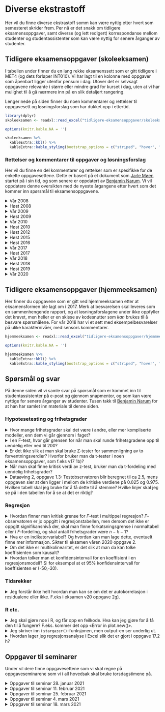 
# Diverse ekstrastoff

Her vil du finne diverse ekstrastoff somm kan være nyttig etter hvert som semesteret skrider frem. Per nå er det snakk om tidligere eksamensoppgaver, samt diverse (og lett redigert) korrespondanse mellom studenter og studentassistenter som kan være nyttig for senere årganger av studenter.

## Tidligere eksamensoppgaver (skoleeksamen) {#skoleeksamen}

I tabellen under finner du en lang rekke eksamenssett som er gitt tidligere i MET4 (og dets forløper INT010). Vi har lagt til en kolonne med oppgaver som åpenbart ligger utenfor pensum i dag. Utover det er selvsagt oppgavene relevante i større eller mindre grad for kurset i dag, uten at vi har mulighet til å gå nærmere inn på en slik detaljert rangering.

Lenger nede på siden finner du noen kommentarer og rettelser til oppgavesett og løsningsforslag som har dukket opp i ettertid.

```r
library(dplyr)
skoleeksamen <- readxl::read_excel("tidligere-eksamensoppgaver/skoleeksamen.xlsx")

options(knitr.kable.NA = '')

skoleeksamen %>% 
  kableExtra::kbl() %>% 
  kableExtra::kable_styling(bootstrap_options = c("striped", "hover", "condensed"))
```

### Rettelser og kommentarer til oppgaver og løsningsforslag {-}

Her vil du finne en del kommentarer og rettelser som er spesifikke for de enkelte oppgavesettene. Dette er basert på et dokument som [Jarle Møen](https://www.nhh.no/en/employees/faculty/jarle-moen/) startet på i sin tid, og som senere er oppdatert av [Benjamin Narum](https://www.nhh.no/en/employees/faculty/benjamin-narum/). Vi vil oppdatere denne oversikten med de nyeste årgangene etter hvert som det kommer inn spørsmål til eksamensoppgavene.

<details><summary>Vår 2008</summary>

**Spørsmål 1d:** *Vi skal regne ut forventet nytte. Hvorfor får vi $EX^2 =  20( var + \mu^2 )$?* 

Det er tatt utgangspunkt i den første regneregelen for varians i forelesningsnotatene. $Var(X)=E(X^2)-(E(X))^2$. Derav $E(X^2)=Var(X) +(E(X))^2$

**Spørsmål 2a:** *Jeg lurer jeg på hvordan man kommer frem til $S^2$*?

Du regner ut variansen til de to observasjonsseriene som er gitt i oppgaven (evt. standardavviket slik det er oppgitt i løsningsforslaget). Det kan du gjøre på en lommeregner, eller du kan bruke den informasjonen som er oppgitt. For den første serien er $S^2=1,835/7$ hvor 7 er $n-1$ med $n=8$ observasjoner.

**Spørsmål 2b:** *Jeg lurer på hvorfor en skal bruke ensidig test der. Har du tid til å forklare meg det, for jeg ser ikke helt hvorfor det skal være ensidig. Kan det ikke være tosidig også?*

Jeg ser ingen dypere mening i dette. Oppgavegiver ber om ensidig test i b/c og tosidig i d - og i løsningsforslaget kommenterer vedkommende at man burde brukt ensidig test også i d for å sammenligne resultatet av testene. Pussig. Dersom jeg skal resonnerer utenfor oppgaven antar jeg at argumentet for ensidig test er at dersom sølvinnholdet endrer seg, knytter det seg til at de som lager penger har et incentiv til å begynne jukse med sølvinnholdet, mens det er vanskelig å se for seg hvorfor noen skulle øke sølvinnholdet i samme mynttype over tid. Dermed er man a priori villig til å se bort fra at sant sølvinnhold øker.

**Spørsmål 3b:** *I oppgaven får vi oppgitt at det er 39 observasjoner. I oppgave b skal vi finne konfidensintervall. Hvorfor bruker vi 36 som frihetsgrader når det står at det er n-2? Og hvilken formel brukes for å komme fram til 0,083?*

*(n-2)* har du nok fra plansjene om enkel regresjon dvs konstantledd pluss én variabel. Her blir det *n-3* (konstantledd pluss to forklaringsvariabler, *n-k-1*). *0,083* er oppgitt i regresjonsutskriften som standardavviket til koeffisienten.

**Oppgave 3c:** *Skal man ikke her på $F$-testen bruke $(F, \alpha, k-1,n-k)$? Er ikke $k$ her 2? (arbeidskraft og kapital) og $n$ fortsatt 36? Fasiten sier frihetsgradene er 2 og 36.*

$F$-testen er $(F, \alpha, k,n-k-1)$ dersom $k$ er antall forklaringsvariabler i tillegg til konstantleddet (slik det er i bokas og min notasjon). $n$ er 39.

**Oppgave 3i** *Det spørres om hvordan man kan teste en hypotese om konstant skalautbytte! Jeg finner ikke ut av hvordan man gjør det! Kan du hjelpe meg med det?*

Jeg tror ikke dette er et spørsmål jeg ville gitt i denne formen. Våren 2008 lå kurset i siste semester. Da kunne vi forutsette at studentene skulle vite at konstant skalautbytte med denne funksjonsformen innebærer at summen av koeffisientene er én (Det ligger også inne som et punkt i plansjene mine om multikolinearitet, tror jeg). Da vi gjennomgikk $F$-testen for regresjon (test for om alle koeffisientene er null samtidig) nevnte jeg muntlig at $F$-testen også kan brukes på mindre grupper av koeffisienter. Man kan altså teste uttrykk av typen $\alpha+\beta=1$. Det som kommer i klammeparentes i løsningsforslaget har dere ingen forutsetning for å forstå siden heller ikke boken har med noe om dette. Kanskje ble det sagt noe om det på forelesningene det semesteret, eller kanskje oppgavegiveren har tatt det med i løsningsforslaget for spesielt interesserte...
 
</details>

<details><summary>Høst 2008</summary>

**Oppgave 1d:** *Med 0.05,3,144 (5 %, 3 og 144 frihetsgrader) burde grensen vært på 2.67, men i fasiten står det 2.60.*

Enig. Det må være trykkfeil i løsningsforslaget.

**Oppgave 2d:** *Når man skal lage et konfidensintervall for koeffisienten til en av de uavhengige variablene i en multippel regresjon, hva er da riktig antall frihetsgrader for t-verdien? I H09 oppgave 2g benyttes $(n-k-1)$ mens i H08 oppgave 2d benyttes $(n-2)$.*

Det er $n-k-1$ som er riktig frihetsgradstall, så løsningsforslaget høst 2008 må være feil.

**Oppgave 3c:** *I Tabellen for kjikvadrattesten er $(f_i-e_i)^2 /e_i$ oppgitt å være 0,04 og 0,05 i hhv. 1. og 2. rekke. Deler man 1/228 og 1/212 får man hhv. ca 0,004 og 0,005. Dette slår dog ikke ut på konklusjon til testen.*

Du har rett.

</details>

<details><summary>Vår 2009</summary>

**Oppgave 2c:** *Jeg lurer på hvorfor fasiten sier at frihetsgradene til $F$-testen er $F_{\alpha, k-1,n-1}$? Jeg trodde frihetsgradene ved denne testen var $F_{\alpha, k, n-k-1}?*

Det ser for meg ut som om løsningsforslaget er riktig, og at du blander sammen denne F-testen med formelen for den nært beslektede F-testen knyttet til multippel regresjon.

</details>

<details><summary>Høst 2009</summary>

**Oppgave 1a:** *”Population” brukes veldig fritt i boken, og kan, som jeg har forstått oversettes til både gruppe og populasjon. Eksempelvis i denne oppgaven med ”normalfordelte populasjoner”. Dette sjekkes jo vha dataene (fra utvalget?). Er det da snakk om hele populasjonen eller utvalget?*

Populasjonene i den virkelige verden kan vi aldri observere, men det er de som har en fordeling. Så observerer vi utvalget som er trukket fra populasjonen til å teste hypoteser om populasjonen, for eksempel en hypotese om at populasjonen er normalfordelt. Du har sikkert rett i at vi noen ganger snakker om grupper for det som er en populasjon.

**Oppgave 2c:** *Vi skal drøfte et residualplott. I fasiten her står det at histogram og normalscore antyder at residualene ikke er normalfordelt? Vi har da godkjent mye dårligere figurer tidligere, med ca. likt antall observasjoner? I samme eksamenssett oppgave1 b) skal vi teste for lik varians. her er n1=14 og n2=9. videre skal v1=n1-1=14-1=13 og v2=n2-2=9-2=7 (jf. formel s. 442 i pensumboken) fasiten her sier derimot at v2=8?*

For å ta det siste først. Det er trykkfeil i boken på side 442. Når det gjelder residualplottet er jeg enig med deg. Man kunne like gjerne skrevet at det ikke er tydelig avvik fra normalitet.

**Oppgave 2g:** *I kompendiet står det at man bruker $k$ fra $t$-tabell med $n-2$ frihetsgrader, i fasiten her ser det ut til at de har brukt $n-k-1$?*

Også i forelesningsnotatene står det *n-k-1* under multippel regresjon (plansje 269).
</details>

<details><summary>Vår 2010</summary>

**Oppgave 3d:** *Hvorfor blir det 12  F(12) - 10F(11)-(12-10) når $q=15$ og $\mu=10$?*

Dette ser merkelig ut for meg også (Han som har laget oppgaven har sluttet.) Antar det skulle vært 15 og 14.

</details>

<details><summary>Høst 2010</summary>

**Oppgave 1a:** *I høsteksamen i 2010 oppgave 1a) har de brukt antall frihetsgrader lik 31. Jeg lurte på hvorfor det ikke blir 34, altså n-2? Hvordan vet vi når frihetsgrader er $n - k - 1$, og når det er $n - 2$?*

For lineær regresjon er antall frihetsgrader lik $n$ minus antall parametre du har estimert i analysen din. I enkel regresjon antar vi formen på uttrykket $Y = \beta_1 X + \beta_0$ og må estimere $\beta_1$ og $\beta_0$, altså 2 parametre. Derfor blir regelen $n - 2$. I Multippel regresjon antar vi f.eks. en form på uttrykket $Y = \beta_2 X_2 + \beta_1 X_1 + \beta_0$ og må estimere $\beta_2$, $\beta_1$ og $\beta_0$, altså 3 stk. I regelen $n - k - 1$ er $k$ antall variable vi estimerer en koeffisient for ($k = 2$) og den siste "1" er for $\beta_0$. I eksempelet mitt blir det da $n - 3$. I eksamensoppgaven blir det $n - 5$.

**Oppgave 1b:** *Har du mulighet til å sende meg utdypende forklaring på Eksamen H10 oppgave 1 b?*

Her er det det er feil i løsningsforslaget. Jeg tror oppgavegiver endret modellen etter at førsteutkastet til løsningsforslaget var klar, og så har løsningsforslaget ikke blitt oppdatert tilsvarende. Rett svar skal være $-0,160 \pm 2,042*0,034$.

**Oppgave 1d:** *Hvordan er fremgangsmåten for å forstå at dette er en loglog-modell, og ikke en log-lin eller lin-log? Fasiten slår fast at det er en loglog, men forstår ikke helt hvordan man går frem.*

Modellen er loglog mellom pris (PG) og inntekt (I) fordi regresjonen er gjort med hensyn på logaritmen av disse to. I fasit tenker de nok at de isolerer de to variablene for å tolke dem for seg først. Vi har jo egentlig år lineært og kvadrert i modellen også. Kanskje man skal kalle hele modellen en log-log-lin-sq modell (ikke gjør det). Poenget er at loglog-forhold har tolkningen om at prosentvis økning i den ene svarer til prosentvis økning av den andre, som gjør seg fint i en diskusjon der man skal tolke en modell.

</details>

<details><summary>Høst 2012</summary>

**Oppgave 1a:** *I løsningsforslaget er Analyse 2 omtalt som «enveis faktoranalyse». Er dette riktig?*

Nei, det er en trykkfeil. Det skulle stått «enveis variansanalyse». Faktoranalyse er en helt annen metode som ligger utenfor pensum, men som noen ganger foreleses i forbindelse med hjemmeeksamen.

**Oppgave 1d:** *Hvor en skal regne ut en kritisk grense for $F$ på 5% sign.nivå for v1= 175 og v2= 569. Hvorfor er det brukt en ensidig test her? (gir verdi 1,18) Er det ikke mer naturlig å bruke en tosidig her? En annen ting, er det nok å se på p-verdi eller må man regne ut en kritisk grense?*

Enig med deg. Det er ikke noe holdepunkt for å bruke ensidig test her. Jeg har ment å bruke tosidig test, men brukt feil tabell – 0.05 i stedet for 0.025. Korrekt kritisk grense skulle dermed være 1,22. Det er ingen grunn til å regne ut kritisk grense hvis det er gitt en programutskrift med p-verdi

</details>

<details><summary>Høst 2015</summary>

**Oppgave 1b:** *I H15-eksamen b) bruker vi en ensidig t-test for å se om koeffisienten er 0 eller negativ. Jeg lurer på hvordan fasiten kom fram til antall frihetsgrader. Antall observasjoner er 898. Er det sånn at antall frihetsgrader er 893 fordi vi har et konstantledd og 4 frihetsgrader? Dersom det hadde vært en tosidig test, hadde vi fått samme antall frihetsgrader?*

Det stemmer at man trekker fra antall estimerte parametre. Tosidig vs ensidig påvirker ikke antall frihetsgrader, men påvirker signifikansnivået du bruker.

**Oppgave 1b:** *Vi gjennomføre en t-test for koeffisienten i en regresjonsmodell. Hvorfor finner vi her testobservatoren ved å ta koeffisienten delt på standardavvik? Er dette en formel, eller kan du forklare nærmere intuisjonen bak dette?*

Se kapittel 16-4d og 17-2h i boken for formelene. Altså, $t = \frac{\widehat \beta - \beta}{s_{b}}$ hvor $s_{b} = \frac{s_{\epsilon}}{\sqrt{(n-1) s_x^2}}$ er standardavviket til regresjonskoeffisienten.

Dette minner om å sammenligne avvik i forventningen på en normalfordeling, ved å dele på standardavviket til estimatoren $\widehat \mu = \overline X$, som er $s/\sqrt{n}$.

**Oppgave 1b og 1c:** *I b) bruker man t-test for to utvalg, mens i c) bruker man t-test for matchede par. Kommer det av at i b) har man to utvalg, mens i c) tester man forventet poengsum i samme utvalg, men med ulike sensorer? Jeg vet ikke om jeg helt har skjønt når man skal bruke t-test for matchede par.*

Matchede par vil jo gi større presisjon til å vurdere om de to sensorene retter forskjellig. Vi kan bruke matchede par fordi de to sensorene har rettet nøyaktig de samme eksamensoppgavene. Altså har vi fjernet kilden til variasjon som ellers kommer av at ulike studenter scorer ulikt på prøven.

I b) skal vi jo teste om den samme sensoren retter likt, men vi vet jo ikke om de to gruppene av studenter (som altså ikke er de samme, hver student har bare tatt eksamen en gang) egentlig burde gjøre det like godt på eksamen. Dermed er det to utvalg. Du kan se video om matchede par om dette.

Man bruker T-test fordi standardavviket også må estimeres i analysen, det har ikke så mye med matchede par i seg selv å gjøre.

**Oppgave 1e:** *I oppgave e) blir vi bedt om å bruke modell 2 hvor vi har 3 koeffisienter og 1 konstantledd. hvorfor er antall frihetsgrader fortsatt 893 og ikke 894 (da vi har en mindre koeffisient i modell 2 sammenlignet med modell 5)? Men i oppgave e) bruker man tosidig test, men er usikker på om det har noe å si for antall frihetsgrader.*

Det har nok gått litt fort i fasit på oppgave e), det skal være 894 frihetsgrader, men fordi antallet er veldig stort (over 200) har det heller ikke noe å si. 

</details>

<details><summary>Høst 2016</summary>

**Oppgave 1h:** *I oppgave 1 h, eksamen høst 2016 bes det om å regne ut "... variansen til andelen klager (av kandidatene som møtte) våren 2014 og våren 2015." I løsningsforslaget bruker man imidlertid  data oppgitt for vår 2013 og 2014 til å regne variansen til andelen klager for henholdsvis våren 2014 og 2015. Hvorfor skal man her bruke fjoråret til å regne ut variansen til andel klager for gjeldende år?*

De har bommet med året.

</details>

<details><summary>Vår 2017</summary>

**Oppgave 2c:** *Eksamen V17, oppgave 2c): Man blir bedt om å regne ut om koeffisienten er signifikant, hvorfor er frihetsgraden 282 ($v = n - k - 1$) og ikke 286 ($n-2$)?*

Den generelle regelen for lineær regresjon er at man trekker fra antall frihetsgrader som svarer til antall parametre man har estimert først, som så brukes i beregningen av standardavviket. I oppgave 2c på analyse (1) er det brukt 6 estimerte parametre (5 koeffisienter og ett konstantledd) dermed blir det $n - 5 - 1$. I sliden du viser er det en koeffisient og ett konstantledd, dermed $n - 2$.

</details>

<details><summary>Høst 2017</summary>

**Oppgave 1b:** *"Viser resultatet av testen at studentene i gruppe A kanskje har plagiert?". F-testen vil jo kun teste om variansene er den samme for gruppe A og gruppe B, eller ulik? Hvordan kan vi svare på dette spørsmålet ved hjelp av en F-test? I fasiten står det at studentene i gruppe A har kanskje plagiert. Er dette fordi variansen i gruppe A er minst, dermed har de mer like respons, noe som kan indikere plagiat?*

Ja, oppgave a og b henger tett sammen. Det stemmer at F-testen bare kan si om de er ulik. Man må tolke hva ulike standardavvik må bety utfra konteksten av "eksperimentet" for å komme frem til at det er juks på gang. Det stemmer som du sier at lavt standardavvik betyr plagiat. Poenget her er at gruppe B skal være representativt for studenter generelt, så ettersom standardavviket er signifikant forskjellig fra det det skulle vært (statistisk lik gruppe B) er det noe som foregår.

</details>

<details><summary>Vår 2018</summary>

**Oppgave 1b:** *I fasiten står det at man også kan bruke T-test for å sammenligne forventningsverdiene i de to datasettene, er det fordi n er stor og dermed vil normal og t-fordeling være omtrent det lik?*

Vi kan gjøre to forskjellige argumenter når $n$ er stor i dette tilfellet:

- Når $n$ er stor er det ikke så farlig med normalitetsantakelsen for observasjonene, siden sentralgrenseteoremet sørger for at testobservatoren er tilnærmet normalfordelt uansett, og da kan vi bruke Z-test eller t-test avhengig av om vi kjenner det/de sanne standardavviket/standardavvikene eller ikke.
- I tillegg ser vi at når $n$ blir stor så er de kritiske verdiene for hypotesetesten nesten like. Det følger av at vi da kan estimere standardavviket mer presist, så de empiriske standandardavvikene $s$ (eventuelt ($s_1$ og $s_2$) er nærme de sanne verdiene $\sigma$ (eventuelt $\sigma_1$ og $\sigma_2$).
</details>

<details><summary>Høst 2018</summary>

**Oppgave 1c:** *I oppgaven skal man se hvorvidt "... the trimmed mean of the offers is smaller in 2008 than in 2006." De setter opp H0 = Mean(Libor2006) = Mean(Libor2008), men så setter de opp H1 : Mean(Libor2006) < Mean(Libor2008). Burde det ikke være omvendt her ettersom vi skal se om gjennomsnittet er lavere i 2008 enn i 2006? altså at H1: Mean(Libor2006) > Mean(Libor2008). Videre konkluderer man med at "The test indicates that the Libor in 2006 is lower than the Libor in 2008". Men i summary tabellen får man oppgitt at gjennomsnittlig libor i 2006 = 3.09 og 2.00 i 2008. Hvordan kan det ha seg da at man konkluderer med at libor er lavere i 2006 enn i 2008?*

De har snudd ulikheten. Det er feil i fasiten og det skal egentlig være Mean(Libor2006) > Mean(Libor2008). I konklusjonen skal det følgelig konkluderes med at Libor i 2006 er større enn i 2018.

</details>

<details><summary>Høst 2019</summary>

**Oppgave 1a:** *Oppgaven spør om hvilke tester man kan utføre for å finne ut hvilket land som har den signifikant største andelen kjempelykkelige land. Er det ikke z-test man da bruker? Videre blir vi bedt om å gi et datatransformasjon for Norge, hva mener de med dette? Hvorfor har fasiten kun brukt det som står under brøkstreken i testobservatoren?*

Det stemmer at de bruker en z-test i fasit, men det er også mulig å bruke en chi-squared goodness-of-fit test. Poenget her er at man skal finne ut hvem som er mest lykkelig i forhold til hverandre og dermed må man teste to og to land mot hverandre ved bruk av flere z-tester. Tanken med "transformasjonen" er at man tar tallene fra tabellen og beregner noe man enkelt kan sammenligne to og to land basert på, det blir da estimatet av "sannsynlighet for kjempelykkelig" med et empiriske standardavvik. Det empiriske standardavviket er da det som står i telleren for testobservatoren (se kap 12-3c i boken). Siden testen i teorien må gjennomføres 3 ganger er det bedre å regne p og empirisk standardavvik for så å sette disse tallene inn i uttrykket for testobservatoren etterpå.


**Oppgave 1b:** *Etter at $z = 5.33$ er regnet ut dukker det opp en $z = 0.11$ under. Hvor kommer denne fra og hva forklarer den? Den blir ikke kommentert videre.*

I oppgave B har de først regnet ut z dersom man antar pooled standardavvik, deretter har de beregnet z med hvert sitt standardavvik og testet om disse to z-verdiene er ulike. Det er en litt knotete måte å gjøre det på. De kunne bare brukt den sistnevnte z og testet den ulik null heller enn lik førstnevnte z. Konklusjonen blir den samme. Se side 482, Case 2. I eksemplene i boken beregner de ikke D først slik de har gjort i fasit, men sier at den er kjent.

**Oppgave 1j:** *Vi blir bedt om å skissere regresjonslinjen for råalders samlede påvirkning på lykkenivået. Jeg forstod fasiten, men dersom oppgaven hadde bedt om å skissere regresjonslijen for rettferdighet samlede påvirkning på rettferdighet, hadde linjen bare vært lineær med en stigningstall på 0.03? Måtte vi gjøre alle de beregningene igjen siden variabelen var logaritmen til alder?*

Det stemmer. Rettferdighet-til-lykke-forholdet er linært, så det hadde bare blitt en linje. Her spørres det om en skisse nettopp fordi forholdet skal være ikke-lineært, så du ville nok ikke fått samme spørsmål for "rettferdighet" med mindre begge skulle inn i figuren samtidig som sammenligning. Beregningene var for å støtte at plottet ble riktig. I det lineære tilfellet kunne du jo bare ha funnet to punkter og dratt en linje imellom, det går jo ikke i det ikke-lineære tilfellet.

</details>

<details><summary>Vår 2020</summary>
**Oppgave 3c:** *Jeg er litt usikker ifm oppgave c) hvor vi blir spurt om redisualserien er stasjonær. Jeg forstår resonnementet i fasiten, men er litt usikker når det kommer til denne figuren. Her ser det jo ut til at variansen øker med tiden? Et av forutsetningene for stasjonær tidsrekke er jo at variansen skal være konstant og uavhengig av t? Hvordan ser vi forresten om forventningen er konstant eller ikke?*

Visuell inspeksjon kan gi deg en del innsikt, men noen ganger kan det være vanskelig å konkludere eksakt kun fra figuren. Om det er tvil må man støtte seg videre på beregninger.

For residualserien er den litt kort til å konkludere bare fra plottet om variansen øker eller ikke. De laveste residualverdiene (på bunnen av plottet) ser ikke ut til å endre seg slik som det kanskje kan se ut for de høyeste (på toppen av plottet). Om du hadde plottet denne over lenger tid ville du kanskje ikke lenger tenkt at variansen endrer seg.

Forventningen er konstant, og lik 0, om det er ca like mange punkter over som under 0-linjen over tid. Det ser ut til å være tilfelle her.
</details>

## Tidligere eksamensoppgaver (hjemmeeksamen)

Her finner du oppgavene som er gitt ved hjemmeeksamen etter at eksamensformen ble lagt om i 2017. Merk at besvarelsen skal leveres som en sammenhengende rapport, og at løsningsforslagene under ikke oppfyller det kravet, men heller er en skisse av kodesnutter som *kan* brukes til å besvare spørsmålene. For vår 2018 har vi et sett med eksempelbesvarelser på ulike karakternivåer, med sensors kommentarer.

```r
hjemmeeksamen <- readxl::read_excel("tidligere-eksamensoppgaver/hjemmeeksamen.xlsx")

options(knitr.kable.NA = '')

hjemmeeksamen %>% 
  kableExtra::kbl() %>% 
  kableExtra::kable_styling(bootstrap_options = c("striped", "hover", "condensed"))
```

## Spørsmål og svar

På denne siden vil vi samle  svar på spørsmål som er kommet inn til studentassistenter på e-post og gjennom snapmentor, og som kan være nyttige for senere årganger av studenter. Tusen takk til [Benjamin Narum](https://www.nhh.no/en/employees/faculty/benjamin-narum/) for at han har samlet inn materiale til denne siden.

### Hypotesetesting og frihetsgrader

<details><summary>Hvor mange frihetsgrader skal det være i andre, eller mer kompliserte modeller, enn dem vi går gjennom i faget?</summary>

Det finnes en rekke forskjellige typer statistiske tester som har ulike formål. En tommelfingerregel som ofte fungerer i statistisk inferens (som for eksempel i en test for om en estimert parameter er signifikant forskjellig fra null) er:

Antall frihetsgrader = Antall observasjoner - Antall parametre som er estimert i modellen. 

I multippel regresjon estimerer vi $k+1$ regresjonskoeffisienter, ergo blir antall frihetsgrader i testene $n-(k+1) = n - k - 1$. Begrepet "frihetsgrader" har lange historiske røtter og spiller på denne type intuisjon (observasjonene gir oss frihet til å finne ut av ting med en viss presisjon, og denne friheten "bruker vi opp" når vi estimerer ukjente parametre), men det er ikke et idiotsikkert system. Det at testobservatoren i en ett-utvalgs $t$-test med ukjent varians er $t$-fordelt med $n-1$ frihetsgrader ($n$ observasjoner minus en estimert parameter $s^2 \approx \sigma^2$) er et presist matematisk resultat som bevises på vanlig måte ved hjelp av antakelsene i testen (dvs nullhypotesen om at observasjonene er trukket fra den samme normalfordelingen).
</details>

<details><summary>I en F-test, hvor går grensen for når man skal runde frihetsgradene opp til uendelig eller ned til 200?
</summary>

Om du kommer i en situasjon der det er tvil ville jeg brukt en funksjon i R til å få den eksakt. Ellers kan du vurdere det utfra differansen for verdien av testobservatoren for lavere frihetsgrader. For eksempel: Om du har 250 frihetsgrader vil forskjellen i testobservatoren mellom 150 og 200 frihetsgrader være høyere enn den mellom 200 og 250 frihetsgrader. Så lenge du ser at konklusjonen for oppgaven blir den samme spiller det ingen rolle.
</details>

<details><summary>Er det ikke slik at man skal bruke Z-tester for sammenligning av to forventningsverdier? Hvorfor bruker man da t-tester i noen eksamensoppgaver, som f.eks v17 1b)?</summary>

Z-test brukes når man vet det eksakte standardavviket. I dette eksempelet setter vi det empiriske standardavviket i nevneren av testobservatoren, og da kan man bevise matematisk at den ikke lenger er standard normalfordelt, men heller t-fordelt med n-1 frihetsgrader.

Dersom antall observasjoner er stort er vårt estimat av populasjonens standardavvik så presist at det ikke utgjør noen forskjell, noe vi ser fra t-tabellen for stor n, som gir tilnærmet samme kritiske verdi som den tilsvarende verdien i Z-tabellen.

Sagt med andre ord: Når n blir stor er t-fordelingen med n frihetsgrader tilnærmet lik normalfordelingen. Dette er en eksakt grenseverdi når $n \to \infty$.
</details>

<details><summary>Når man skal finne kritisk verdi av z-test, bruker man da t-fordeling med uendelig frihetsgrader?</summary>

Det blir det samme, ja. Det er også gitt i Tabell 3 i boken, men da er verdien av z-observatoren gitt langs aksene (første desimal langs radene og andre desimal langs kolonnene) med sannsynligheten gitt i midten.
</details>

<details><summary>Dataøving 2, oppgave 1.3: Testobservatoren blir beregnet til ca 2.5, mens oppgaven sier at den ligger i mellom de kritiske verdiene på 0.025 og 0.975. Hvilken tabell skal jeg bruke for å få dette til å stemme? Hvilke linjer skal jeg se på i den tabellen for å se at det er riktig?</summary>

Tabell 5 "Critical values of the chi^2 distribution" gir deg riktige verdier. Du kan også bruke R-funksjonen qchisq(0.025, df = n - 1) til å få samme tall. Det er 25 observasjoner og du har benyttet et estimat av forventningsverdien til å beregne det empiriske standardavviket. Da er det 25 - 1 = 24 frihetsgrader, så da må du se på linjen hvor "Degrees of Freedom" er 24. Kolonnene er $\chi_{0.025}$ og $\chi_{0.975}$, så skal du finne 12.4 og 39.4.

</details>

### Regresjon

<details><summary> Hvordan finner man kritisk grense for $F$-test i multippel regresjon? $F$-observatoren er jo oppgitt i regresjonstabellen, men dersom det ikke er oppgitt signifikansnivå der, skal man finne forkatsningsgrense i normaltabell eller i $F$-fordeling, og skal antall frihetsgrader være $n-k-1$?  </summary>

F-observatoren har to tall for frihetsgrader. For multippel regresjon tester den nullhypotesen om at alle koeffisientene er null **samtidig**. Den første frihetsgraden kommer av modellen og er lik antall koeffisienter, den andre kommer av frihetsgradene i datasettet som er $n - k - 1$. Tabell 6 i boken viser kritisk grense for ulike signifikansnivå og kombinasjoner av de to frihetsgradene. Stargazer oppgir `df=x;y`, der `x` er første frihetsgrad og `y` er andre frihetsgrad.

</details>

<details><summary> Hva er en indikatorvariabel? Og hvordan kan man lage dette, eventuelt finne mer informasjon. Sikter til eksamen våren 2020 oppgave 2. </summary>

Indikatorvariabler er et annet ord for dummyvariabler, og tar verdien 0 eller 1. Det kan gjerne brukes til å gjøre statistisk analyse når noe enten er sant eller ikke-sant. I oppgaven på eksamen bruker de jo det til å si om NO2 oversteg faregrensen. Da bruker man gjerne en indikator fordi du har informasjon om hva som er farlig og ikke, altså bryr vi oss ikke så mye om akkurat hva nivået er, bare vi det om det er farlig eller ikke (i akkurat denne analysen i hvert fall). Indikatorvariabler er også interessante som verktøy for å danne "kategorier" i dataene.

Du kan se her eller google litt om du er interessert: https://en.wikipedia.org/wiki/Dummy_variable_(statistics) 
</details>

<details><summary> Om det ikke er multikolinearitet, er det slik at man da kan tolke koeffisienten som kausalt?  </summary>

Nei, ikke nødvendigvis.

</details>

<details><summary> Hvordan tolker man et konfidensintervall for en koeffisient i en regresjonsmodell? Si for eksempel at et 95% konfidensintervall for koeffisienten er (-50,-30).
 </summary>

På samme måte som andre konfidensintervaller for ukjente, men estimerte paramtetre: Dersom modellen er riktig (det vil si at det eksisterer en *sann* regresjonskoeffisient $\beta$), og dersom vi hadde hatt mulighet til å trekke flere datasett av samme størrelse som det vi har, så ville 95% av konfidensintervallene inneholdt den sanne regresjonskoeffisienten. 
</details>

### Tidsrekker

<details><summary> Jeg forstår ikke helt hvordan man kan se om det er autokorrelasjon i residualene eller ikke. F.eks i eksamen v20 oppgave 2g). </summary>

På oppgave 2g er det nok vanskelig å se at det er autokorrelasjon rett fra residualene, men du kan set det på ACF plottet. Der er det signifikante (barer over den blå linjen) autokorrelasjoner for flere "lag" større enn 0. Se video om autokorrelasjon for en forklaring. 
</details>

### R etc.

<details><summary>  Jeg skal gjøre noe i R, og får opp en feilkode. Hva kan jeg gjøre for å få den til å fungere? F.eks. kommer det opp «Error in plot.new()».  </summary>

Koding kan ofte føre til mange forskjellige type feil og det kan være vanskelig å vite alltid hva som er galt. For denne type feil er Google din venn. Søk på feilkoden, i dette tilfellet "plot.new() figure margins too large", så kommer det som regel opp en tråd men noen som opplever noe lignende og en løsning.

Et annet tips er å kommentere ut deler av koden og se om du får deler av den til å fungere. Da kan du isolere hva som forårsaker problemet og prøve å Google kun for det, da kommer det oftere opp gode svar. 
</details>

<details><summary>  Jeg skriver inn i `stargazer()`-funksjonen, men output-en ser underlig ut. </summary>
Du må bruke tillegsargumentet: `type = "text"`.
</details>

<details><summary>  Hvordan lager jeg regresjonsanalyse i Excel slik det er gjort i oppgave 17.2 h? 
 </summary>
Selve regresjonsanalysen gjøres i Excel under: Data > Data Analysis > Regression. Velg ut rutene for X (begge kolonner) og Y og trykk ok. Om "Data Analysis" ikke ligger der må du aktivere "Analysis ToolPak in Excel", google det så finner du ut av det.
</details>

## Oppgaver til seminarer {#seminar}

Under vil dere finne oppgavesettene som vi skal regne på oppgaveseminarene som vi i all hovedsak skal bruke torsdagstimene på. 

<details><summary> Oppgaver til seminar 28. januar 2021 </summary>

1. **(V20, OPPG 1)** Grafen ble publisert av klima- og miljøminister Ola Elvestuen fra Venstre på Twitter 1. november 2019 (men senere tatt bort), og viser norske CO$_2$-utslipp (i 1000 tonn CO$_2$-ekvivalenter) som funksjon av tid. Venstre gikk inn i regjering sammen med Høyre og Fremskrittspartiet i januar 2018. Denne figuren ble kritisert for å være *misvisende*. På hvilken måte er den det, og hvordan ville du forandret den for at den skulle være mindre misvisende?

```r
knitr::include_graphics("bilder/venstre.PNG")
```

2. **(V20, OPPG 1)** Figuren under ble publisert av Høyre på Facebook 1. november 2019, og viser norske CO$_2$-utslipp (i 1000 tonn CO$_2$-ekvivalenter) som funksjon av tid. Denne figuren ble *også* kritisert for å være misvisende. På hvilken måte er den det, og hvordan ville du forandret den for at den skulle blitt mindre misvisende?

```r
knitr::include_graphics("bilder/hoyre.jpg")
```

3. **(V19, OPPG 3)** I figuren under ser vi en graf over den norske styringsrenten siden 2013 og anslag over hvilken bane renten skal følge de neste tre årene med fire usikkerhetsintervaller. Bruk figuren til å anslå sannsynligheten for negativ styringsrente ved utgangen av 2022.

```r
knitr::include_graphics("bilder/rente.jpg")
```

4. Florida innførte i 2005 en såkalt "Stand Your Ground"-lov, som i større grad tillater folk å bruke dødelig makt i selvforsvar. Grafen under, som viser utviklingen av dødsoffer i skyteepisoder i Florida, illustrerte mange nyhetsreportasjer etter et [drap i 2012](https://en.wikipedia.org/wiki/Shooting_of_Trayvon_Martin), men fikk skarp kritikk i ettertid. Hvorfor det tror du?

```r
knitr::include_graphics("bilder/gun.PNG")
```

5. **(H13, OPPG 1)** 
    a. Gjør oppgave 1a og 1b på dette oppgavesettet.
    b. Kan du foreslå en *grafisk* fremstilling som kan vise eventuelle forskjeller i responstid før og etter omleggingen?
    
6. La oss anta at 50 avgangsstudenter som gikk ut av NHHs masterprogram i fjor svarte på et spørreskjema hvor mye de har i startlønn i sin første jobb. Gjennomsnittslønnen var 450.000, med et standardavvik på 120.000. Anta videre at lønnsfordeningen for årets studenter er den samme (og se bort fra inflasjon). 
    a. Estimer sannsynligheten for at gjennomsnittlig startlønn for 50 responenter i år vil være større enn 450.000.
    b. Estimer sannsynligheten for at gjennomsnittlig startlønn for 50 responenter i år vil være større enn 500.000.
    
7. La $X$ være en stokastisk variabel med forventningsverdi lik 5 og varians lik 2. Definer to nye stokastiske variabler $Y = 2X-1$ og $Z = X^2 + Y$. Regn ut:
    a. E$(Y)$ og Var$(Y)$.
    b. E$(Z)$ og Var$(Z)$.
    
8. La $X$ være en standard normalfordelt variabel. Du får oppgitt at det medfører at E$(X^3) = 0$. La $Y = X^2$.
    a. Vis at korrelasjonen mellom $X$ og $Y$ er lik null.
    b. Er $X$ og $Y$ uavhengige?
</details>


<details><summary> Oppgaver til seminar 11. februar 2021 </summary>

1. Sett opp en generell regel/oppskrift som du kan følge *alle* gangene du skal gjennomføre en hypotesetest.

2. Tegn opp en figur som viser hvordan de samme verdiene av $\overline{X}$ og $\mu$ i to ett-utvalgs $t$-tester likevel kan føre til motsatt konklusjon av testen.

3. Det er desverre et stort problem at folk som bruker begrepet *p-verdi* i ulike sammenhenfer ofte ikke forstår hva begrepet betyr. I den sammenheng publiserte *The American Statistical Association* i 2016 [et skriv som i klare ordelag beskriver problemet](https://www.tandfonline.com/doi/pdf/10.1080/00031305.2016.1154108). Les gjennom dette skrivet, og spesiel avsnitt 3 "*Principles*". 
    a. Oversett hver av disse seks overskriftene (prinsippene) til norsk med dine egne ord, og skriv så en setning, igjen med egne ord, om hvordan du forstår hvert av punktene. 
    b. Prøv å definer begrepet *p-verdi* med så enkle ord som du klarer.

4. Gjør oppgave 11.38 i læreboken: *The club professional at a difficult public course boasts that his course is so tough that the average golfer loses a dozen or more golf balls during a round of golf. A dubious golfer sets out to show that the pro is fibbing. He asks a random sample of 15 golfers who just completed their rounds to report the number of golf balls they lost. Assuming that the number of golf balls lost is normally distributed with a standard deviation of 3, can we infer at the 10% significance level that the average (rett ord her er vel egentlig "expected") number of golf balls lost is less than 12?*
    
    Observasjonene er: 1, 14, 8, 15, 17, 10, 12, 6, 14, 21, 15, 9, 11, 4, 8
    
5. Anta at det sanne forventede antall golfballer som forsvinner i forrige oppgave er 10, hva er da styrken (power) til testen som du gjorde der? Hva er tolkningen til dette tallet?

6. Gjør skoleeksamen V17, oppgave 1a og 1b.

7. Gjør skoleeksamen V19, oppgave 1b.



</details>


<details><summary> Oppgaver til seminar 25. februar 2021 </summary>

1. Se på den estimerte regresjonskurven under:

```r
library(ggplot2)
set.seed(1)
x <- rnorm(100, mean = 5, sd = 3)
Ey <- 10 - 2*x
y <- Ey  + rnorm(100,0,2)
df <- data.frame(x = x, y = y, Ey = Ey)
ggplot(df) +
  geom_point(aes(x = x, y = y)) + 
  geom_line(aes(x = x, y = Ey), color = "red")
#summary(lm(y ~ x))
#cor(x,y)

```

a. Bestem hvilke av de følgende parameterestimatene som kan være riktig:
    i. $\hat{\beta}_0 = 5$, $\hat{\beta}_1 = -3$ 
    ii. $\hat{\beta}_0 = 10$, $\hat{\beta}_1 = 4$ 
    iii. $\hat{\beta}_0 = -4$, $\hat{\beta}_1 = 2$ 
    iv. $\hat{\beta}_0 = 10$, $\hat{\beta}_1 = -2$ 


b. Bestem hvilke av de følgende utsagn om den estimerte korrelasjonen mellom $X$ og $Y$ og andel forklart variasjon ($R^2$) som er riktig:
    i. Korrelasjonen er $-0.94$ andel forklart variasjon er $-0.88$.
    ii. Korrelasjonen er $0.94$ andel forklart variasjon er $0.88$.
    iii. Korrelasjonen er $-0.94$ andel forklart variasjon er $0.88$.
    iv. Korrelasjonen er $1$ andel forklart variasjon er $0.88$.


2. Under ser du et residualplott og et QQ-plot for en regresjonsanalyse. Hvilke brudd på antagelsene for lineær regresjon ser du? Dersom alle andre kriterier er oppfylt, hvilke konsekvenser har disse bruddene? 

```r
library(lindia)
set.seed(1)
x=rep(1:300,2)
a=0
b = 1
sigma2 = x^1.3
eps = rnorm(300,mean=0,sd=sqrt(sigma2))
y=a+b*x + eps
mod <- lm(y ~ x)
plots <- gg_diagnose(mod, plot.all = F)
include <- plots[c(3, 4)]
plot_all(include)

```


3. En student ønsker å undersøke sammenhengen mellom pris og størrelsen på leiligheter (m^2). Han bestemmer seg for å samle inn data på solgte leiligheter ukentlig over et helt år. Hva kan være problematisk for en slik strategi? 

4. Anta $Y_i$ er forandring i BNP fra kvartal $i-1$ til kvartal $i$, mens $x_i$ er forandringen i arbeidsledighet fra kvartal $i$ til kvartal $i-1$. Du tilpasser så regresjonsmodellen
\begin{equation}
Y_i = \beta_0 + \beta_1 x_i + \epsilon_i
\end{equation}
Forklar hva forskjellen på et prediksjonsintervall og konfidensintervall er i denne sammenhengen dersom $x=0$, og hvorfor begge typer intervall er interessante.     

5. Eksamen Vår 2019, Oppgave 2d) og e).

</details>

<details><summary> Oppgaver til seminar 4. mars 2021 </summary>

1. Vi har lyst til å forstå forskjellen på den statistiske *modellen* $Y = \beta_0 + \beta_1X + \epsilon$ der $\epsilon$ er normalfordelt med forventningsverdi 0 og varians $\sigma^2$, og det vi faktisk observerer, som er par av observasjoner $(X_1, Y_1), \ldots, (X_n, Y_n)$. Klarer du å illustrere denne forskjellen ved å fortsette på tegningen under? Her har vi satt $n=4$.

```r
knitr::include_graphics("bilder/oppg_regresjonsmodell.jpg")
```

2. Et lite firma som selger babyutstyr ser god effekt av å markedsføre produktene sine på Youtube. For å analysere denne sammenhengen nøyere samler de inn historiske data på hvor mye de har brukt på Youtube-reklame (`youtube`) i løpet av en måned, og omsetningen den måneden (`sales`), og gjennomfører så en enkel lineær regresjon med `youtube` som forklaringsvariabel og `sales` som responsvariabel. Gi en kort fortolkning av regresjonsutskriften under:

```r
library(dplyr)
library(ggplot2)

data(marketing, package = "datarium")

reg <- lm(sales ~ youtube, data = marketing)

stargazer::stargazer(reg, type = "text")
```


3. I figuren under har vi plottet inn datasettet, den estimerte regresjonslinjen (rød heltrukken strek), samt linjen $y = x$ (sort stiplet linje). Hvordan skal babyutstyrforhandleren tolke denne figuren?

```r
marketing %>% 
  ggplot(aes(x = youtube, y = sales)) +
  geom_point() +
  geom_abline(slope = reg$coefficients[2], intercept = reg$coefficients[1], 
              colour = "red", size = 1.5) +
  geom_abline(slope = 1, intercept = 0, linetype = "dashed", size = 1.5)
```

4. Ved hjelp av den estimerte regresjonsmodellen lager babyutstyrforhandleren følgende plott av residualene mot de predikerte verdiene for hver observasjon i datasettet. Hva sier denne figuren oss om lineær regresjon som modell for sammenhengen mellom penger brukt på markedsføring og omsetning? 

```r
tibble(fitted.values = reg$fitted.values,
       residuals = reg$residuals) %>% 
  ggplot(aes(x = fitted.values, y = residuals)) +
  geom_point()

```

Det er gjort mange forsøk på å forklare hvorfor noen land er rike, mens andre land er fattige, se f.eks hjemmeeksamen i MET4, V17. En mulig forklaring kan ligge in landenes fysiske og geografiske egenskaper. For eksempel, kan det hende at land som har ulendt terreng kan ha større vanskeligheter med å bygge infrastruktur og frakte varer enn land som er helt flate, og dermed ende opp som fattigere av den grunn? 

Vi ser på et lite datasett ([lånt fra boken *Statistical Rethinking*](https://xcelab.net/rm/statistical-rethinking/)) der vi har et mål på landenes rikdom (logaritmen av BNP, `log_gdp`), samt et mål på hvor ulendt terrenget er i det landet (`rugged`). Vi har også mer informasjon om landene, for eksempel om det ligger i Afrika eller ikke (`cont_africa`).

Vi har gjort tre regresjonsanalyser i R, med følgende utskrifter:

```r
# data("rugged", package = "rethinking")
load("datasett/rugged.Rdata")

nations <-
  rugged %>% 
  mutate(
    log_gdp = log(rgdppc_2000),
    continent = ifelse(cont_africa, "Africa", "Other")
  ) %>% 
  filter(! is.na(log_gdp))

reg1 <- lm(log_gdp ~ rugged, data = nations)
reg2 <- lm(log_gdp ~ rugged + cont_africa, data = nations)
reg3 <- lm(log_gdp ~ rugged * cont_africa, data = nations)

stargazer::stargazer(reg1, reg2, reg3, type = "text")
```
5. Skriv opp de tre estimerte regresjonsmodellene.

6. Gi en kort fortolkning av modell (2).

7. Gi en forklaring på hva vi lærer ved å gå fra modell (2) til modell (3). Fokuser spesielt på rollen til interaksjonsleddet (`rugged:cont_africa`). Hvordan kan det ha seg at `rugged`-variabelen nå plutselig er statistisk signifikant forskjelig fra null? Kan du tenke deg en praktisk fortolkning av disse resultatene?

</details>

<details><summary> Oppgaver til seminar 18. mars 2021 </summary>

Refleksjonsoppgaver:


1. Nevn minst to grunner til at en ønsker å utføre en vanlig regresjonsanalyse. Reflekter så over hva hovedgrunnen er med å lage henholdsvis en KNN-modell og en regresjonsmodell for paneldata.  

2. Tegn et sett med observasjoner bestående av en dummy-variabel $Y$ og en kontinuerlig variabel $X$ i et xy-koordinatsystemet 
hvor en ville fått bedre prediksjoner av $Y$ med KNN-metoden enn med logistisk-regresjon. 

Vi vil ellers diskutere noen av oppgavene i seksjon 5.4 og eventuelle spørsmål som dukker opp.



</details>


